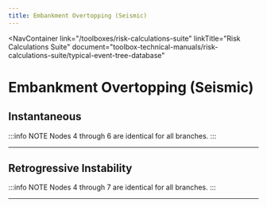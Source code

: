 ```yaml
---
title: Embankment Overtopping (Seismic)
---
```



<NavContainer
  link="/toolboxes/risk-calculations-suite"
  linkTitle="Risk Calculations Suite"
  document="toolbox-technical-manuals/risk-calculations-suite/typical-event-tree-database"
></NavContainer>

# Embankment Overtopping (Seismic)

## Instantaneous

:::info NOTE
Nodes 4 through 6 are identical for all branches.
:::

<EventTree base="embankment-overtopping-instantaneous-seismic-1" />

---

## Retrogressive Instability

:::info NOTE
Nodes 4 through 7 are identical for all branches.
:::

<EventTree base="embankment-overtopping-retrogressive-instability-seismic-2" />

---

